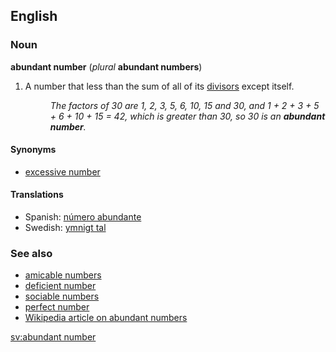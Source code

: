 ==English==

===Noun===
'''abundant number''' (''plural'' '''abundant numbers''')

# {{number theory}} A number that less than the sum of all of its [[divisor]]s except itself.
#:''The factors of 30 are 1, 2, 3, 5, 6, 10, 15 and 30, and 1 + 2 + 3 + 5 + 6 + 10 + 15 = 42, which is greater than 30, so 30 is an '''abundant number'''.''

====Synonyms====
*[[excessive number]]

====Translations====
*Spanish: [[número abundante]] {{m}}
*Swedish: [[ymnigt tal]] {{n}}

===See also===
*[[amicable numbers]]
*[[deficient number]]
*[[sociable numbers]]
*[[perfect number]]
*[[w:Abundant_number|Wikipedia article on abundant numbers]]

[[sv:abundant number]]